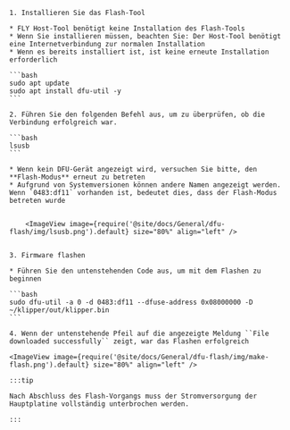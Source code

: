 
    1. Installieren Sie das Flash-Tool

    * FLY Host-Tool benötigt keine Installation des Flash-Tools
    * Wenn Sie installieren müssen, beachten Sie: Der Host-Tool benötigt eine Internetverbindung zur normalen Installation
    * Wenn es bereits installiert ist, ist keine erneute Installation erforderlich

    ```bash
    sudo apt update
    sudo apt install dfu-util -y
    ```

    2. Führen Sie den folgenden Befehl aus, um zu überprüfen, ob die Verbindung erfolgreich war.

    ```bash
    lsusb
    ```

    * Wenn kein DFU-Gerät angezeigt wird, versuchen Sie bitte, den **Flash-Modus** erneut zu betreten
    * Aufgrund von Systemversionen können andere Namen angezeigt werden. Wenn `0483:df11` vorhanden ist, bedeutet dies, dass der Flash-Modus betreten wurde


        <ImageView image={require('@site/docs/General/dfu-flash/img/lsusb.png').default} size="80%" align="left" />    


    3. Firmware flashen

    * Führen Sie den untenstehenden Code aus, um mit dem Flashen zu beginnen
    
    ```bash
    sudo dfu-util -a 0 -d 0483:df11 --dfuse-address 0x08000000 -D ~/klipper/out/klipper.bin
    ```

    4. Wenn der untenstehende Pfeil auf die angezeigte Meldung ``File downloaded successfully`` zeigt, war das Flashen erfolgreich

    <ImageView image={require('@site/docs/General/dfu-flash/img/make-flash.png').default} size="80%" align="left" />    

    :::tip

    Nach Abschluss des Flash-Vorgangs muss der Stromversorgung der Hauptplatine vollständig unterbrochen werden.

    :::